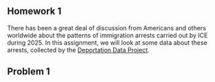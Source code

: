 ####################
## Homework 1     ##
####################

There has been a great deal of discussion from Americans and others worldwide about
the patterns of immigration arrests carried out by ICE during 2025. In this assignment,
we will look at some data about these arrests, collected by the [Deportation Data Project](https://deportationdata.org/).

####################
## Problem 1      ##
####################

